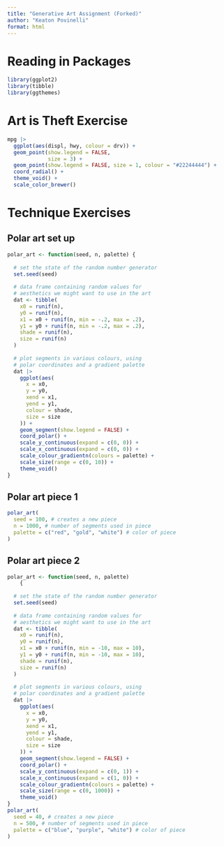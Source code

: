 ```yaml
---
title: "Generative Art Assignment (Forked)"
author: "Keaton Povinelli"
format: html
---
```


# Reading in Packages
```r
library(ggplot2)
library(tibble)
library(ggthemes)
```

# Art is Theft Exercise
```r
mpg |>
  ggplot(aes(displ, hwy, colour = drv)) +
  geom_point(show.legend = FALSE, 
             size = 3) +
  geom_point(show.legend = FALSE, size = 1, colour = "#22244444") + 
  coord_radial() + 
  theme_void() + 
  scale_color_brewer()
```

# Technique Exercises
## Polar art set up
```r
polar_art <- function(seed, n, palette) {
  
  # set the state of the random number generator
  set.seed(seed)
  
  # data frame containing random values for 
  # aesthetics we might want to use in the art
  dat <- tibble(
    x0 = runif(n),
    y0 = runif(n),
    x1 = x0 + runif(n, min = -.2, max = .2),
    y1 = y0 + runif(n, min = -.2, max = .2),
    shade = runif(n), 
    size = runif(n)
  )
  
  # plot segments in various colours, using 
  # polar coordinates and a gradient palette
  dat |> 
    ggplot(aes(
      x = x0,
      y = y0,
      xend = x1,
      yend = y1,
      colour = shade,
      size = size
    )) +
    geom_segment(show.legend = FALSE) +
    coord_polar() +
    scale_y_continuous(expand = c(0, 0)) +
    scale_x_continuous(expand = c(0, 0)) + 
    scale_colour_gradientn(colours = palette) + 
    scale_size(range = c(0, 10)) + 
    theme_void()
}
```

## Polar art piece 1
```r
polar_art(
  seed = 100, # creates a new piece
  n = 1000, # number of segments used in piece
  palette = c("red", "gold", "white") # color of piece
)

```

## Polar art piece 2
```r
polar_art <- function(seed, n, palette)
    {
  
  # set the state of the random number generator
  set.seed(seed)
  
  # data frame containing random values for 
  # aesthetics we might want to use in the art
  dat <- tibble(
    x0 = runif(n),
    y0 = runif(n),
    x1 = x0 + runif(n, min = -10, max = 10),
    y1 = y0 + runif(n, min = -10, max = 10),
    shade = runif(n), 
    size = runif(n)
  )
  
  # plot segments in various colours, using 
  # polar coordinates and a gradient palette
  dat |> 
    ggplot(aes(
      x = x0,
      y = y0,
      xend = x1,
      yend = y1,
      colour = shade,
      size = size
    )) +
    geom_segment(show.legend = FALSE) +
    coord_polar() +
    scale_y_continuous(expand = c(0, 1)) +
    scale_x_continuous(expand = c(1, 0)) + 
    scale_colour_gradientn(colours = palette) + 
    scale_size(range = c(0, 1000)) + 
    theme_void()
}
polar_art(
  seed = 40, # creates a new piece
  n = 500, # number of segments used in piece
  palette = c("blue", "purple", "white") # color of piece
)


```



